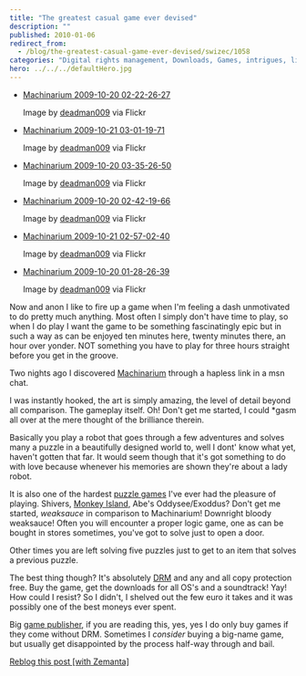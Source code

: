 ```yaml
---
title: "The greatest casual game ever devised"
description: ""
published: 2010-01-06
redirect_from:
  - /blog/the-greatest-casual-game-ever-devised/swizec/1058
categories: "Digital rights management, Downloads, Games, intrigues, life, Puzzle, Uncategorized, Video game"
hero: ../../../defaultHero.jpg
---
```


- [Machinarium 2009-10-20 02-22-26-27](https://swizec.com/wp-content/uploads/2010/01/4239467371_544c36b1ec_m.jpg)

  Image by [deadman009](http://www.flickr.com/photos/50598806@N00/4239467371) via Flickr

* [Machinarium 2009-10-21 03-01-19-71](https://swizec.com/wp-content/uploads/2010/01/4240288076_ed0295c6db_m.jpg)

  Image by [deadman009](http://www.flickr.com/photos/50598806@N00/4240288076) via Flickr

- [Machinarium 2009-10-20 03-35-26-50](https://swizec.com/wp-content/uploads/2010/01/4240229860_6765caab5f_m.jpg)

  Image by [deadman009](http://www.flickr.com/photos/50598806@N00/4240229860) via Flickr

* [Machinarium 2009-10-20 02-42-19-66](https://swizec.com/wp-content/uploads/2010/01/4240224898_6a358bc6c9_m.jpg)

  Image by [deadman009](http://www.flickr.com/photos/50598806@N00/4240224898) via Flickr

- [Machinarium 2009-10-21 02-57-02-40](https://swizec.com/wp-content/uploads/2010/01/4239506225_3770d2b598_m.jpg)

  Image by [deadman009](http://www.flickr.com/photos/50598806@N00/4239506225) via Flickr

* [Machinarium 2009-10-20 01-28-26-39](https://swizec.com/wp-content/uploads/2010/01/4239434615_b1222ecde2_m.jpg)

  Image by [deadman009](http://www.flickr.com/photos/50598806@N00/4239434615) via Flickr

Now and anon I like to fire up a game when I'm feeling a dash unmotivated to do pretty much anything. Most often I simply don't have time to play, so when I do play I want the game to be something fascinatingly epic but in such a way as can be enjoyed ten minutes here, twenty minutes there, an hour over yonder. NOT something you have to play for three hours straight before you get in the groove.

Two nights ago I discovered [Machinarium](http://machinarium.com/) through a hapless link in a msn chat.

I was instantly hooked, the art is simply amazing, the level of detail beyond all comparison. The gameplay itself. Oh! Don't get me started, I could \*gasm all over at the mere thought of the brilliance therein.

Basically you play a robot that goes through a few adventures and solves many a puzzle in a beautifully designed world to, well I dont' know what yet, haven't gotten that far. It would seem though that it's got something to do with love because whenever his memories are shown they're about a lady robot.

It is also one of the hardest [puzzle games](http://en.wikipedia.org/wiki/Puzzle_video_game) I've ever had the pleasure of playing. Shivers, [Monkey Island](http://en.wikipedia.org/wiki/Monkey_Island_%28series%29), Abe's Oddysee/Exoddus? Don't get me started, _weaksauce_ in comparison to Machinarium! Downright bloody weaksauce! Often you will encounter a proper logic game, one as can be bought in stores sometimes, you've got to solve just to open a door.

Other times you are left solving five puzzles just to get to an item that solves a previous puzzle.

The best thing though? It's absolutely [DRM](http://en.wikipedia.org/wiki/Digital_rights_management) and any and all copy protection free. Buy the game, get the downloads for all OS's and a soundtrack! Yay! How could I resist? So I didn't, I shelved out the few euro it takes and it was possibly one of the best moneys ever spent.

Big [game publisher](http://en.wikipedia.org/wiki/Video_game_publisher), if you are reading this, yes, yes I do only buy games if they come without DRM. Sometimes I _consider_ buying a big-name game, but usually get disappointed by the process half-way through and bail.

[Reblog this post [with Zemanta]](http://reblog.zemanta.com/zemified/abb3af50-5404-4c7c-8508-df48756a4920/)